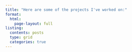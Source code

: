 ```yaml
---
title: "Here are some of the projects I've worked on:"
format: 
  html: 
    page-layout: full
listing: 
  contents: posts
  type: grid
  categories: true
---
```


